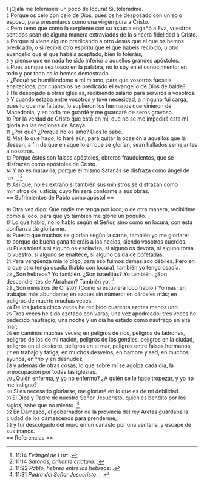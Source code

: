 {{anchor|1}} <small>1</small> ¡Ojalá me toleraseis un poco de locura! Sí, toleradme.<br>
{{anchor|2}} <small>2</small> Porque os celo con celo de Dios; pues os he desposado con un solo esposo, para presentaros como una virgen pura a Cristo.<br>
{{anchor|3}} <small>3</small> Pero temo que como la serpiente con su astucia engañó a Eva, vuestros sentidos sean de alguna manera extraviados de la sincera fidelidad a Cristo.<br>
{{anchor|4}} <small>4</small> Porque si viene alguno predicando a otro Jesús que el que os hemos predicado, o si recibís otro espíritu que el que habéis recibido, u otro evangelio que el que habéis aceptado, bien lo toleráis;<br>
{{anchor|5}} <small>5</small> y pienso que en nada he sido inferior a aquellos grandes apóstoles.<br>
{{anchor|6}} <small>6</small> Pues aunque sea tosco en la palabra, no lo soy en el conocimiento; en todo y por todo os lo hemos demostrado.<br>
{{anchor|7}} <small>7</small> ¿Pequé yo humillándome a mí mismo, para que vosotros fueseis enaltecidos, por cuanto os he predicado el evangelio de Dios de balde?<br>
{{anchor|8}} <small>8</small> He despojado a otras iglesias, recibiendo salario para serviros a vosotros.<br>
{{anchor|9}} <small>9</small> Y cuando estaba entre vosotros y tuve necesidad, a ninguno fui carga, pues lo que me faltaba, lo suplieron los hermanos que vinieron de Macedonia, y en todo me guardé y me guardaré de seros gravoso.<br>
{{anchor|10}} <small>10</small> Por la verdad de Cristo que está en mí, que no se me impedirá esta mi gloria en las regiones de Acaya.<br>
{{anchor|11}} <small>11</small> ¿Por qué? ¿Porque no os amo? Dios lo sabe.<br>
{{anchor|12}} <small>12</small> Mas lo que hago, lo haré aún, para quitar la ocasión a aquellos que la desean, a fin de que en aquello en que se glorían, sean hallados semejantes a nosotros.<br>
{{anchor|13}} <small>13</small> Porque éstos son falsos apóstoles, obreros fraudulentos, que se disfrazan como apóstoles de Cristo.<br>
{{anchor|14}} <small>14</small> Y no es maravilla, porque el mismo Satanás se disfraza como ángel de luz. <ref>11:14 ''Evángel de Luz'': {{lib|LU|31|7|1}}.</ref> <ref>11:14 ''Satanás, brillante criatura'': {{lib|LU|67|1|1}}.</ref><br>
{{anchor|15}} <small>15</small> Así que, no es extraño si también sus ministros se disfrazan como ministros de justicia; cuyo fin será conforme a sus obras.<br>
== Sufrimientos de Pablo como apóstol ==

{{anchor|16}} <small>16</small> Otra vez digo: Que nadie me tenga por loco; o de otra manera, recibidme como a loco, para que yo también me gloríe un poquito.<br>
{{anchor|17}} <small>17</small> Lo que hablo, no lo hablo según el Señor, sino como en locura, con esta confianza de gloriarme.<br>
{{anchor|18}} <small>18</small> Puesto que muchos se glorían según la carne, también yo me gloriaré;<br>
{{anchor|19}} <small>19</small> porque de buena gana toleráis a los necios, siendo vosotros cuerdos.<br>
{{anchor|20}} <small>20</small> Pues toleráis si alguno os esclaviza, si alguno os devora, si alguno toma lo vuestro, si alguno se enaltece, si alguno os da de bofetadas.<br>
{{anchor|21}} <small>21</small> Para vergüenza mía lo digo, para eso fuimos demasiado débiles. Pero en lo que otro tenga osadía (hablo con locura), también yo tengo osadía.<br>
{{anchor|22}} <small>22</small> ¿Son hebreos? Yo también. ¿Son israelitas? Yo también. ¿Son descendientes de Abraham? También yo. <ref>11:22 ''Pablo, hebreo entre los hebreos'': {{lib|LU|121|1|2}}.</ref><br>
{{anchor|23}} <small>23</small> ¿Son ministros de Cristo? (Como si estuviera loco hablo.) Yo más; en trabajos más abundante; en azotes sin número; en cárceles más; en peligros de muerte muchas veces.<br>
{{anchor|24}} <small>24</small> De los judíos cinco veces he recibido cuarenta azotes menos uno.<br>
{{anchor|25}} <small>25</small> Tres veces he sido azotado con varas; una vez apedreado; tres veces he padecido naufragio; una noche y un día he estado como náufrago en alta mar;<br>
{{anchor|26}} <small>26</small> en caminos muchas veces; en peligros de ríos, peligros de ladrones, peligros de los de mi nación, peligros de los gentiles, peligros en la ciudad, peligros en el desierto, peligros en el mar, peligros entre falsos hermanos;<br>
{{anchor|27}} <small>27</small> en trabajo y fatiga, en muchos desvelos, en hambre y sed, en muchos ayunos, en frío y en desnudez;<br>
{{anchor|28}} <small>28</small> y además de otras cosas, lo que sobre mí se agolpa cada día, la preocupación por todas las iglesias.<br>
{{anchor|29}} <small>29</small> ¿Quién enferma, y yo no enfermo? ¿A quién se le hace tropezar, y yo no me indigno?<br>
{{anchor|30}} <small>30</small> Si es necesario gloriarse, me gloriaré en lo que es de mi debilidad.<br>
{{anchor|31}} <small>31</small> El Dios y Padre de nuestro Señor Jesucristo, quien es bendito por los siglos, sabe que no miento. <ref>11:31 ''Padre del Señor Jesucristo'': {{lib|LU|194|3|11}}; {{lib|LU|194|4|6}}.</ref><br>
{{anchor|32}} <small>32</small> En Damasco, el gobernador de la provincia del rey Aretas guardaba la ciudad de los damascenos para prenderme;<br>
{{anchor|33}} <small>33</small> y fui descolgado del muro en un canasto por una ventana, y escapé de sus manos.<br>
== Referencias ==

<references />
